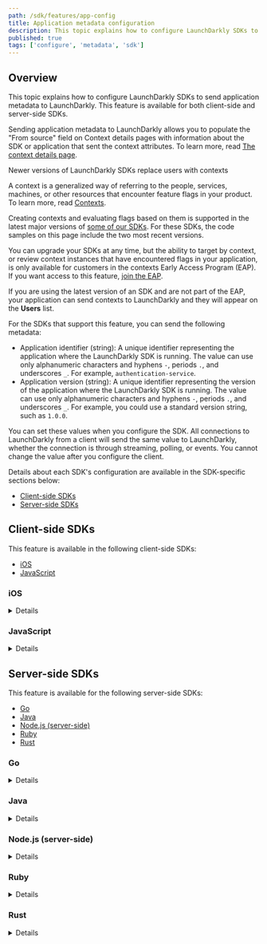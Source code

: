 ```yaml
---
path: /sdk/features/app-config
title: Application metadata configuration
description: This topic explains how to configure LaunchDarkly SDKs to send application metadata to LaunchDarkly.
published: true
tags: ['configure', 'metadata', 'sdk']
---
```


## Overview

This topic explains how to configure LaunchDarkly SDKs to send application metadata to LaunchDarkly. This feature is available for both client-side and server-side SDKs. 

Sending application metadata to LaunchDarkly allows you to populate the "From source" field on Context details pages with information about the SDK or application that sent the context attributes. To learn more, read [The context details page](/home/contexts/context-details).

<Callout intent="info">
<CalloutTitle>Newer versions of LaunchDarkly SDKs replace users with contexts</CalloutTitle>
<CalloutDescription>

A context is a generalized way of referring to the people, services, machines, or other resources that encounter feature flags in your product. To learn more, read [Contexts](/home/contexts).

Creating contexts and evaluating flags based on them is supported in the latest major versions of [some of our SDKs](/sdk). For these SDKs, the code samples on this page include the two most recent versions.

You can upgrade your SDKs at any time, but the ability to target by context, or review context instances that have encountered flags in your application, is only available for customers in the contexts Early Access Program (EAP). If you want access to this feature, [join the EAP](https://launchdarkly.com/eap).

If you are using the latest version of an SDK and are not part of the EAP, your application can send contexts to LaunchDarkly and they will appear on the **Users** list.

</CalloutDescription>
</Callout>

For the SDKs that support this feature, you can send the following metadata:

- Application identifier (string): A unique identifier representing the application where the LaunchDarkly SDK is running. The value can use only alphanumeric characters and hyphens `-`, periods `.`, and underscores `_`. For example, `authentication-service`.
- Application version (string): A unique identifier representing the version of the application where the LaunchDarkly SDK is running. The value can use only alphanumeric characters and hyphens `-`, periods `.`, and underscores `_`. For example, you could use a standard version string, such as `1.0.0`.

You can set these values when you configure the SDK. All connections to LaunchDarkly from a client will send the same value to LaunchDarkly, whether the connection is through streaming, polling, or events. You cannot change the value after you configure the client.

Details about each SDK's configuration are available in the SDK-specific sections below:

* [Client-side SDKs](#client-side-sdks)
* [Server-side SDKs](#server-side-sdks)

## Client-side SDKs

This feature is available in the following client-side SDKs:

* [iOS](#ios)
* [JavaScript](#javascript)

### iOS

<Details summary="Expand iOS code sample">

This code sample shows you how to configure the application identifier and application version:

<CodeTabs
  defaultValue="swift"
  values={[
    { label: 'Swift', value: 'swift'},
    { label: 'Objective-C', value: 'objc', },
  ]
}>
<CodeTabItem value="swift">

```swift
var applicationInfo = ApplicationInfo()
applicationInfo.applicationIdentifier("authentication-service")
applicationInfo.applicationVersion("1.0.0")

var config = LDConfig(mobileKey: mobileKey)
config.applicationInfo = applicationInfo
```

</CodeTabItem>
<CodeTabItem value="objc">

```objc
LDApplicationInfo *applicationInfo = [[LDApplicationInfo alloc] init];
[applicationInfo applicationIdentifier:@"authentication-service"];
[applicationInfo applicationVersion:@"1.0.0"];

LDConfig *config = [[LDConfig alloc] initWithMobileKey:mobileKey];
config.applicationInfo = applicationInfo;
```

</CodeTabItem>
</CodeTabs>

To learn more about the specific configuration options that are available in this SDK, read the [SDK's API docs](https://launchdarkly.github.io/ios-client-sdk/Structs/LDConfig.html).
</Details>

### JavaScript

<Details summary="Expand JavaScript code sample">

This code sample shows you how to configure the application identifier and application version:

<CodeTabs
  defaultValue="js"
  values={[
    { label: 'JavaScript', value: 'js' },
    { label: 'TypeScript', value: 'ts'},
  ]
}>
<CodeTabItem value="js">

```js
const options = {
    application: {
	    id: 'authentication-service',
	    version: '1.0.0',
    },
};
const client = LDClient.initialize('client-side-id-123abc', context, options);
```

</CodeTabItem>
<CodeTabItem value="ts">

```ts
import * as LDClient from 'launchdarkly-js-client-sdk';

const options: LDClient.LDOptions = {
    application: {
	    id: 'authentication-service',
	    version: '1.0.0',
    },
};
const client = LDClient.initialize('client-side-id-123abc', context, options);
```

</CodeTabItem>
</CodeTabs>

To learn more about the specific configuration options that are available in this SDK, read the [`LDOptions`](https://launchdarkly.github.io/js-client-sdk/interfaces/LDOptions.html).
</Details>

## Server-side SDKs

This feature is available for the following server-side SDKs:

* [Go](#go)
* [Java](#java)
* [Node.js (server-side)](#nodejs-server-side)
* [Ruby](#ruby)
* [Rust](#rust)

### Go

<Details summary="Expand Go code sample">

This code sample shows you how to pass custom parameters to the client by creating a custom configuration object.

The code in this sample configures the application identifier and application version:

<CodeTabs
  defaultValue="go"
  values={[
    { label: 'Go', value: 'go', },
  ]
}>
<CodeTabItem value="go">

```go
var config ld.Config
config.ApplicationInfo.ApplicationID = "authentication-service"
config.ApplicationInfo.ApplicationVersion = "1.0.0"
```

</CodeTabItem>
</CodeTabs>

To learn more about the configuration options, read [`Config`](https://pkg.go.dev/gopkg.in/launchdarkly/go-server-sdk.v5#Config).
</Details>

### Java

<Details summary="Expand Java code sample">

This code sample shows you how to pass custom parameters to the client by creating a custom configuration object. In this example, we've configured two properties for the application identifier and application version.

To pass custom parameters:

<CodeTabs
  defaultValue="java"
  values={[
    { label: 'Java', value: 'java', },
  ]
}>
<CodeTabItem value="java">

```java
LDConfig config = new LDConfig.Builder()
  .applicationInfo(
    Components.applicationInfo()
      .applicationId("authentication-service")
      .applicationVersion("1.0.0")
  ).build();
```

</CodeTabItem>
</CodeTabs>

For a complete list of configuration options for the client, including proxy settings, timeouts, and streaming/polling options, read the Javadoc for [LDConfig.Builder](https://javadoc.io/doc/com.launchdarkly/launchdarkly-java-server-sdk/latest/com/launchdarkly/sdk/server/LDConfig.Builder.html).
</Details>

### Node.js (server-side)

<Details summary="Expand Node.js (server-side) code sample">

This code sample shows you how to pass custom parameters to the client by creating a custom configuration object. In this example, we've configured two properties for the application identifier and application version.

To pass custom parameters:

<CodeTabs
  defaultValue="js"
  values={[
    { label: 'JavaScript', value: 'js', },
    { label: 'TypeScript', value: 'ts', },
  ]
}>
<CodeTabItem value="js">

```js
var options = {
  application: {
    id: 'authentication-service',
    version: '1.0.0'
  }
};
client = ld.init('sdk-key-123abc', options);
```

</CodeTabItem>
<CodeTabItem value="ts">

```ts
import * as ld from 'launchdarkly-node-server-sdk';
const options: ld.LDOptions = {
  application: {
    id: 'authentication-service',
    version: '1.0.0'
  }
};
const client = ld.init('sdk-key-123abc', options);
```

</CodeTabItem>
</CodeTabs>

To learn more about the specific configuration options that are available in this SDK, read the [SDK's API docs](https://launchdarkly.github.io/node-server-sdk/interfaces/_launchdarkly_node_server_sdk_.LDOptions.html).
</Details>

### Ruby

<Details summary="Expand Ruby code sample">

This code sample shows you how to pass custom parameters to the client by creating a custom configuration object. In this example, we've configured two properties for the application identifier and application version.

To pass custom parameters:

<CodeTabs
  defaultValue="js"
  values={[
    { label: 'Ruby', value: 'ruby', },
  ]
}>
<CodeTabItem value="ruby">

```ruby
LaunchDarkly::Config.new({
  application: {
    id: "authentication-service",
    version: "abc123def456"
  }
})
```

</CodeTabItem>
</CodeTabs>

To learn more about the specific configuration options that are available in this SDK, read the [SDK's API docs](https://launchdarkly.github.io/ruby-server-sdk).
</Details>

### Rust

<Details summary="Expand Rust code sample">

This code sample shows you how to pass custom parameters to the client by creating a custom configuration object:

<CodeTabs
  defaultValue="rust"
  values={[
    { label: 'Rust', value: 'rust', }
  ]
}>
<CodeTabItem value="rust">

```rust
let mut application_info = ApplicationInfo::new();
application_info
    .application_identifier("authentication-service")
    .application_version("1.0.0");
let config = ConfigBuilder::new(&sdk_key)
    .application_info(application_info)
    .build();
```

</CodeTabItem>
</CodeTabs>

The `Config` type lets you specify a variety of options. To learn more about the specific configuration options that are available in this SDK, read the [SDK's API docs](https://docs.rs/launchdarkly-server-sdk/latest/launchdarkly_server_sdk/struct.Config.html).
</Details>
